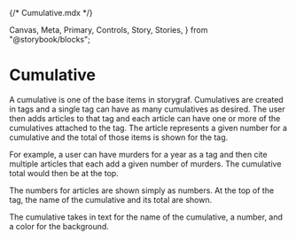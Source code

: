 {/* Cumulative.mdx */}

  Canvas,
  Meta,
  Primary,
  Controls,
  Story,
  Stories,
} from "@storybook/blocks";


<Meta of={Cumulative} />

# Cumulative

A cumulative is one of the base items in storygraf. Cumulatives are created in tags and a single tag
can have as many cumulatives as desired. The user then adds articles to that tag and each article can
have one or more of the cumulatives attached to the tag. The article represents a given number for a
cumulative and the total of those items is shown for the tag.

For example, a user can have murders for a year as a tag and then cite multiple articles that each add
a given number of murders. The cumulative total would then be at the top.

The numbers for articles are shown simply as numbers. At the top of the tag, the name of the cumulative
and its total are shown.

The cumulative takes in text for the name of the cumulative, a number, and a color for the background.

<Primary />
<Controls />
<Stories />
